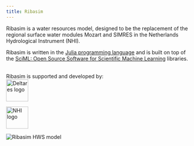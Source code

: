 ```yaml
---
title: Ribasim
---
```


:::: {layout="[ 50, 50 ]"}

::: {#first-column}
Ribasim is a water resources model, designed to be the replacement of the regional surface
water modules Mozart and SIMRES in the Netherlands Hydrological Instrument (NHI).
</br>

Ribasim is written in the [Julia programming language](https://julialang.org/) and is built
on top of the [SciML: Open Source Software for Scientific Machine Learning](https://sciml.ai/)
libraries.

</br>
Ribasim is supported and developed by:
</br>
<a href="https://www.deltares.nl/">
    <img alt="Deltares logo"
        src="https://user-images.githubusercontent.com/4471859/187672447-adb9cb11-16ca-488b-bef9-08e059fe6d55.svg"
        height="60">
</a>

<a href="https://nhi.nu/">
    <img alt="NHI logo"
        src="https://user-images.githubusercontent.com/4471859/187672456-874b344a-9ad3-42b5-af6a-93517f7fbbe8.png"
        height="60">
</a>
:::

::: {#second-column}
<img alt="Ribasim HWS model"
    src="https://github.com/Deltares/Ribasim/assets/8655030/70c3ee66-75a8-48a7-8675-35e2dc6d63eb"
>
:::

::::
